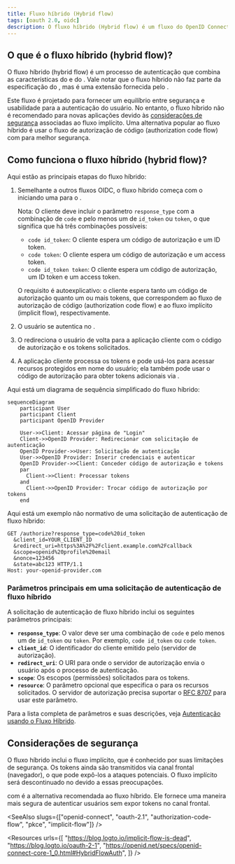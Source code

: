 ```yaml
---
title: Fluxo híbrido (Hybrid flow)
tags: [oauth 2.0, oidc]
description: O fluxo híbrido (Hybrid flow) é um fluxo do OpenID Connect (OIDC) que combina o fluxo de autorização de código (authorization code flow) e o fluxo implícito (implicit flow). Ele é projetado para fornecer um equilíbrio entre segurança e usabilidade para autenticação.
---
```


## O que é o fluxo híbrido (hybrid flow)?

O fluxo híbrido (hybrid flow) é um processo de autenticação que combina as características do <Ref slug="authorization-code-flow" /> e do <Ref slug="implicit-flow" />. Vale notar que o fluxo híbrido não faz parte da especificação do <Ref slug="oauth-2.0" />, mas é uma extensão fornecida pelo <Ref slug="openid-connect" />.

Este fluxo é projetado para fornecer um equilíbrio entre segurança e usabilidade para a autenticação do usuário. No entanto, o fluxo híbrido não é recomendado para novas aplicações devido às [considerações de segurança](#security-considerations) associadas ao fluxo implícito. Uma alternativa popular ao fluxo híbrido é usar o fluxo de autorização de código (authorization code flow) com <Ref slug="pkce" /> para melhor segurança.

## Como funciona o fluxo híbrido (hybrid flow)?

Aqui estão as principais etapas do fluxo híbrido:

1. Semelhante a outros fluxos OIDC, o fluxo híbrido começa com o <Ref slug="client" /> iniciando uma <Ref slug="authentication-request" /> para o <Ref slug="openid-connect" headingId="openid-provider-op" />.

    Nota: O cliente deve incluir o parâmetro `response_type` com a combinação de `code` e pelo menos um de `id_token` ou `token`, o que significa que há três combinações possíveis:

      - `code id_token`: O cliente espera um código de autorização e um ID token.
      - `code token`: O cliente espera um código de autorização e um access token.
      - `code id_token token`: O cliente espera um código de autorização, um ID token e um access token.

    O requisito é autoexplicativo: o cliente espera tanto um código de autorização quanto um ou mais tokens, que correspondem ao fluxo de autorização de código (authorization code flow) e ao fluxo implícito (implicit flow), respectivamente.
2. O usuário se autentica no <Ref slug="openid-connect" headingId="openid-provider-op" />.
3. O <Ref slug="openid-connect" headingId="openid-provider-op" /> redireciona o usuário de volta para a aplicação cliente com o código de autorização e os tokens solicitados.
4. A aplicação cliente processa os tokens e pode usá-los para acessar recursos protegidos em nome do usuário; ela também pode usar o código de autorização para obter tokens adicionais via <Ref slug="token-request" />.

Aqui está um diagrama de sequência simplificado do fluxo híbrido:

```mermaid
sequenceDiagram
    participant User
    participant Client
    participant OpenID Provider

    User->>Client: Acessar página de "Login"
    Client->>OpenID Provider: Redirecionar com solicitação de autenticação
    OpenID Provider->>User: Solicitação de autenticação
    User->>OpenID Provider: Inserir credenciais e autenticar
    OpenID Provider->>Client: Conceder código de autorização e tokens
    par
      Client->>Client: Processar tokens
    and
      Client->>OpenID Provider: Trocar código de autorização por tokens
    end
```

Aqui está um exemplo não normativo de uma solicitação de autenticação de fluxo híbrido:

```http
GET /authorize?response_type=code%20id_token
  &client_id=YOUR_CLIENT_ID
  &redirect_uri=https%3A%2F%2Fclient.example.com%2Fcallback
  &scope=openid%20profile%20email
  &nonce=123456
  &state=abc123 HTTP/1.1
Host: your-openid-provider.com
```

### Parâmetros principais em uma solicitação de autenticação de fluxo híbrido

A solicitação de autenticação de fluxo híbrido inclui os seguintes parâmetros principais:

- **`response_type`**: O valor deve ser uma combinação de `code` e pelo menos um de `id_token` ou `token`. Por exemplo, `code id_token` ou `code token`.
- **`client_id`**: O identificador do cliente emitido pelo <Ref slug="openid-connect" headingId="openid-provider-op" /> (servidor de autorização).
- **`redirect_uri`**: O URI para onde o servidor de autorização envia o usuário após o processo de autenticação.
- **`scope`**: Os <Ref slug="scope">escopos</Ref> (permissões) solicitados para os tokens.
- **`resource`**: O parâmetro opcional que especifica o <Ref slug="resource-indicator" /> para os recursos solicitados. O servidor de autorização precisa suportar o [RFC 8707](https://datatracker.ietf.org/doc/html/rfc8707) para usar este parâmetro.

Para a lista completa de parâmetros e suas descrições, veja [Autenticação usando o Fluxo Híbrido](https://openid.net/specs/openid-connect-core-1_0.html#HybridFlowAuth).

## Considerações de segurança

O fluxo híbrido inclui o fluxo implícito, que é conhecido por suas limitações de segurança. Os tokens ainda são transmitidos via canal frontal (navegador), o que pode expô-los a ataques potenciais. O fluxo implícito será descontinuado no <Ref slug="oauth-2.1" /> devido a essas preocupações.

<Ref slug="authorization-code-flow" /> com <Ref slug="pkce" /> é a alternativa recomendada ao fluxo híbrido. Ele fornece uma maneira mais segura de autenticar usuários sem expor tokens no canal frontal.

<SeeAlso slugs={["openid-connect", "oauth-2.1", "authorization-code-flow", "pkce", "implicit-flow"]} />

<Resources
  urls={[
    "https://blog.logto.io/implicit-flow-is-dead",
    "https://blog.logto.io/oauth-2-1",
    "https://openid.net/specs/openid-connect-core-1_0.html#HybridFlowAuth",
  ]}
/>